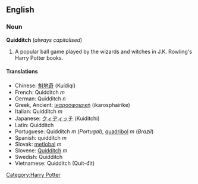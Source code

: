 ==English==
=== Noun ===
'''Quidditch''' (''always capitalised'')

# A popular ball game played by the wizards and witches in J.K. Rowling's Harry Potter books.

==== Translations ====
*Chinese: [[魁地奇]] (Kuídìqí)
*French: Quidditch ''m''
*German: Quidditch ''n''
*Greek, Ancient: [[ἰκαροσφαιρική]] (ikarosphairike)
*Italian: Quidditch ''m''
*Japanese: [[クィヂィッチ]] (Kuiditchi)
*Latin: Quidditch<!-- gender unknown -->
*Portuguese: Quidditch ''m'' (''Portugal''), [[quadribol]] ''m'' (''Brazil'')
*Spanish: quidditch ''m''
*Slovak: [[metlobal]] ''m''
*Slovene: [[Quidditch]] ''m''
*Swedish: Quidditch
*Vietnamese: Quidditch (Quít-đit)<!-- in the books it's spelled in english, the vietnamese spelling is in brackets -->

[[Category:Harry Potter]]